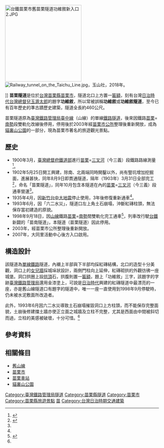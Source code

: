 {{coord|24.554259|N|120.810853|E|format=dms|display=title}}
{{Infobox tunnel
|name         = 苗栗隧道
|image        = Disused Miaoli Tunnel North.JPG
|caption      = 
|line         = [[臺中線|臺中線]]（山線）
|location     = [[苗栗縣|苗栗縣]][[苗栗市|苗栗市]]
|coordinates  = 
|system       = [[臺灣鐵路管理局|臺灣鐵路管理局]]
|status       = 已停用
|start        = [[苗栗車站|苗栗車站]]
|end          = [[南勢車站|南勢車站]]
|stations     = 
|startwork    = 1902年5月25日
|complete     = 1902年8月9日
|open         = 1903年10月
|close        = 1998年9月18日
|owner        = [[臺灣總督府鐵道部|臺灣總督府鐵道部]](1903-1945)
                [[臺灣鐵路管理局|臺灣鐵路管理局]](1945-1998)
|operator     = [[臺灣總督府鐵道部|臺灣總督府鐵道部]](1903-1945)
                [[臺灣鐵路管理局|臺灣鐵路管理局]](1945-1998)
|traffic      = [[鐵路|鐵路]](1903-1998)
|character    = 
|construction =
|length       = {{convert|460|m|0|ft}}
|linelength   = 
|tracklength  = 
|notrack      = 
|gauge        = {{RailGauge|1067}}
|el           = 電化區間
|speed        = 
|hielevation  = 
|lowelevation = 
|height       =
|grade        =
}}
[[File:台鐵苗栗市舊苗栗隧道功維敘新入口2.JPG|250px]]
[[File:Railway_tunnel_on_the_Taichu_Line.jpg|thumb]]，玉山社，2018年。</ref>]]
'''苗栗隧道'''是位於[[台灣|台灣]][[苗栗縣|苗栗縣]][[苗栗市|苗栗市]]，隧道北口上方置一[[匾額|匾額]]，刻有台灣[[台灣日治時期|日治時代]][[台灣總督|台灣總督]][[兒玉源太郎|兒玉源太郎]]的題字'''功維敘'''，所以常被誤稱'''功維敘'''或'''功維敘隧道'''，至今已有百年歷史的準古蹟歷史建築，隧道全長約460公尺。

苗栗隧道原為[[臺灣鐵路管理局|臺灣鐵路管理局]][[臺中線|臺中線]]（山線）的單線[[鐵路隧道|鐵路隧道]]，後來因鐵路[[苗栗車站|苗栗]]=[[南勢車站|南勢]]段雙軌化改線後停用，停用後於2003年經[[苗栗市公所|苗栗市公所]]整理後重新開放，成為[[貓裏山公園|貓裏山公園]]的一部分，現為苗栗市著名的旅遊觀光景點。

== 歷史 ==
*1900年3月，[[臺灣總督府交通局鐵道部|臺灣總督府鐵道部]]進行[[苗栗車站|苗栗]]=[[三義車站|三叉河]]（今三義）段鐵路路線測量<ref name="鐵">{{cite book |author=|title=《臺灣鐵道史》中卷（未定稿）|location=臺北| |publisher=[[臺灣總督府交通局鐵道部|臺灣總督府鐵道部]]||date=1911年3月25日}}</ref>。
*1902年5月25日開工興建，除南、北兩端同時開鑿以外，尚有豎坑增加挖掘面，進展甚快，同年8月9日即貫通隧道，隔年（1903年）3月31日全部完工<ref name="苗所">{{cite book|url=http://tunnel.work.idv.tw/introduction_history.php|author=苗栗市公所|title=〈功維敘隧道簡介〉，|location=|page=|date=2012年}}</ref>，命名「苗栗隧道」，同年10月包含本隧道在內的[[苗栗車站|苗栗]]=[[三義車站|三叉河]]（今三義）段通車營運<ref name="鐵" />。
*1935年4月，因[[1935年新竹－台中地震|新竹台中大地震]]停止使用，3年後修復重新通車<ref name="苗所" />。
*1993年6月，因「六二水災」，隧道口左上角土石崩塌，沖斷紅磚柱頭，無法保存當初建造的原貌。
*1998年9月18日，因[[臺中線|山線]]鐵路[[苗栗車站|苗栗]]=[[南勢車站|南勢]]間雙軌化完工通車<ref>{{cite book|url=http://trstour.com/miao-li.htm|author=|title=〈苗栗車站〉，《臺灣驛站之旅》網站|location=|page=|date=2004-2018年}}</ref>，列車改行駛[[台鐵|台鐵]]新闢的「苗南隧道」，本隧道（苗栗隧道）因此停用。
*2003年，經苗栗市公所整理後重新開放。
*2007年，大同里活動中心後方入口啟用。

== 構造設計 ==
該隧道為[[單線鐵路|單線鐵路]]隧道，內襯上半部與下半部均採紅磚結構，北口的造型十分美觀，洞口上的[[女兒牆|女兒牆]]採城垛狀設計，兩側門柱向上延伸，紅磚砌拱的外觀彷彿一座城堡。洞口拱圈上設[[拱頂|拱頂]]石，拱腹則置一[[匾額|匾額]]，題上「功維敘」三字，該題字的字跡[[臺灣鐵路管理局|臺灣鐵路管理局]]還用金漆塗上，可說是[[台灣日治時期|日治時代]]興建的紅磚隧道中最漂亮的一座，亦是舊山線隧道口有題字的隧道中，唯一一座一直使用到1998年9月停駛時，仍未被水泥敷面所改造者。

此外，1993年6月因六二水災導致土石崩塌摧毀洞口上方柱頭，而不能保存完整面貌，土崩後修建擋土牆亦使正立面之城牆及立柱不完整，尤其是西面由中間被斜切而過，立柱的美感被破壞，十分可惜。<ref name="苗所" />

== 參考資料 ==
{{Reflist}}
<div class="references-small">
<references />
</div>

== 相關條目 ==
*[[舊山線|舊山線]]
*[[苗栗市|苗栗市]]
*[[苗栗車站|苗栗車站]]
*[[貓裏山公園|貓裏山公園]]


{{臺灣鐵路管理局鐵路隧道}}

[[Category:臺灣鐵路管理局隧道|Category:臺灣鐵路管理局隧道]]
[[Category:苗栗縣隧道|Category:苗栗縣隧道]]
[[Category:苗栗市|Category:苗栗市]]
[[Category:苗栗縣旅遊景點|Category:苗栗縣旅遊景點]]
[[Category:台灣鐵道旅遊景點|苗]]
[[Category:台灣日治時期交通建築|Category:台灣日治時期交通建築]]
